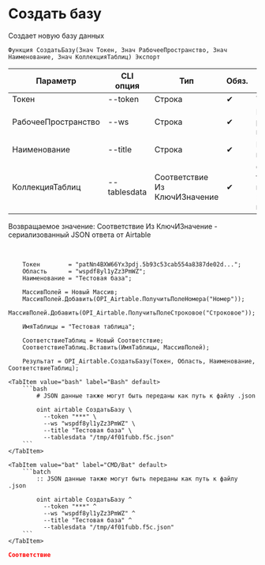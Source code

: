 ﻿---
sidebar_position: 3
description: Создать базу и другие функции для работы с Airtable в Открытом пакете интеграций - бесплатной open-source библиотеке интеграций для 1С:Предприятие 8, OneScript и CLI
keywords: [1C, 1С, 1С:Предприятие, 1С:Предприятие 8.3, API, Интеграция, Сервисы, Обмен, OneScript, CLI, Airtable]
---


# Создать базу
 Создает новую базу данных



`Функция СоздатьБазу(Знач Токен, Знач РабочееПространство, Знач Наименование, Знач КоллекцияТаблиц) Экспорт`

  | Параметр | CLI опция | Тип | Обяз. | Назначение |
  |-|-|-|-|-|
  | Токен | --token | Строка | &#x2714; | Токен |
  | РабочееПространство | --ws | Строка | &#x2714; | Идентификатор рабочего пространства |
  | Наименование | --title | Строка | &#x2714; | Наименование новой базы |
  | КоллекцияТаблиц | --tablesdata | Соответствие Из КлючИЗначение | &#x2714; | Описание таблиц: Ключ > имя, Значение > массив полей |

  
  Возвращаемое значение:   Соответствие Из КлючИЗначение - сериализованный JSON ответа от Airtable

<br/>




```bsl title="Пример использования для 1С:Предприятие/OneScript"
    Токен        = "patNn4BXW66Yx3pdj.5b93c53cab554a8387de02d...";
    Область      = "wspdf8yl1yZz3PmWZ";
    Наименование = "Тестовая база";

    МассивПолей = Новый Массив;
    МассивПолей.Добавить(OPI_Airtable.ПолучитьПолеНомера("Номер"));
    МассивПолей.Добавить(OPI_Airtable.ПолучитьПолеСтроковое("Строковое"));

    ИмяТаблицы = "Тестовая таблица";

    СоответствиеТаблиц = Новый Соответствие;
    СоответствиеТаблиц.Вставить(ИмяТаблицы, МассивПолей);

    Результат = OPI_Airtable.СоздатьБазу(Токен, Область, Наименование, СоответствиеТаблиц);
```
    

 <Tabs>
  
    <TabItem value="bash" label="Bash" default>
        ```bash
            # JSON данные также могут быть переданы как путь к файлу .json
            
            oint airtable СоздатьБазу \
              --token "***" \
              --ws "wspdf8yl1yZz3PmWZ" \
              --title "Тестовая база" \
              --tablesdata "/tmp/4f01fubb.f5c.json"
        ```
    </TabItem>
  
    <TabItem value="bat" label="CMD/Bat" default>
        ```batch
            :: JSON данные также могут быть переданы как путь к файлу .json
            
            oint airtable СоздатьБазу ^
              --token "***" ^
              --ws "wspdf8yl1yZz3PmWZ" ^
              --title "Тестовая база" ^
              --tablesdata "/tmp/4f01fubb.f5c.json"
        ```
    </TabItem>
</Tabs>


```json title="Результат"
Соответствие
```
